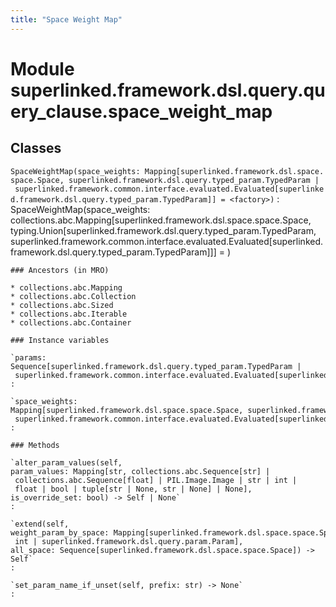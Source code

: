 ```yaml
---
title: "Space Weight Map"
---
```


Module superlinked.framework.dsl.query.query_clause.space_weight_map
====================================================================

Classes
-------

`SpaceWeightMap(space_weights: Mapping[superlinked.framework.dsl.space.space.Space, superlinked.framework.dsl.query.typed_param.TypedParam | superlinked.framework.common.interface.evaluated.Evaluated[superlinked.framework.dsl.query.typed_param.TypedParam]] = <factory>)`
:   SpaceWeightMap(space_weights: collections.abc.Mapping[superlinked.framework.dsl.space.space.Space, typing.Union[superlinked.framework.dsl.query.typed_param.TypedParam, superlinked.framework.common.interface.evaluated.Evaluated[superlinked.framework.dsl.query.typed_param.TypedParam]]] = <factory>)

    ### Ancestors (in MRO)

    * collections.abc.Mapping
    * collections.abc.Collection
    * collections.abc.Sized
    * collections.abc.Iterable
    * collections.abc.Container

    ### Instance variables

    `params: Sequence[superlinked.framework.dsl.query.typed_param.TypedParam | superlinked.framework.common.interface.evaluated.Evaluated[superlinked.framework.dsl.query.typed_param.TypedParam]]`
    :

    `space_weights: Mapping[superlinked.framework.dsl.space.space.Space, superlinked.framework.dsl.query.typed_param.TypedParam | superlinked.framework.common.interface.evaluated.Evaluated[superlinked.framework.dsl.query.typed_param.TypedParam]]`
    :

    ### Methods

    `alter_param_values(self, param_values: Mapping[str, collections.abc.Sequence[str] | collections.abc.Sequence[float] | PIL.Image.Image | str | int | float | bool | tuple[str | None, str | None] | None], is_override_set: bool) ‑> Self | None`
    :

    `extend(self, weight_param_by_space: Mapping[superlinked.framework.dsl.space.space.Space, float | int | superlinked.framework.dsl.query.param.Param], all_space: Sequence[superlinked.framework.dsl.space.space.Space]) ‑> Self`
    :

    `set_param_name_if_unset(self, prefix: str) ‑> None`
    :